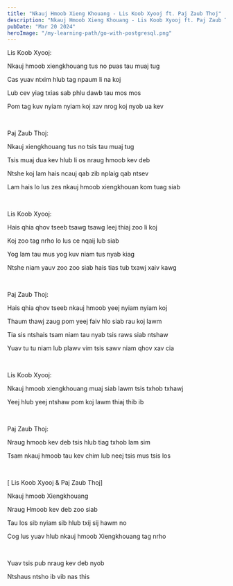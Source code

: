 ```yaml
---
title: "Nkauj Hmoob Xieng Khouang - Lis Koob Xyooj ft. Paj Zaub Thoj"
description: "Nkauj Hmoob Xieng Khouang - Lis Koob Xyooj ft. Paj Zaub Thoj"
pubDate: "Mar 20 2024"
heroImage: "/my-learning-path/go-with-postgresql.png"
---
```


Lis Koob Xyooj:

Nkauj hmoob xiengkhouang tus no puas tau muaj tug

Cas yuav ntxim hlub tag npaum li na koj

Lub cev yiag txias sab phlu dawb tau mos mos

Pom tag kuv nyiam nyiam koj xav nrog koj nyob ua kev

<br />

Paj Zaub Thoj:

Nkauj xiengkhouang tus no tsis tau muaj tug

Tsis muaj dua kev hlub li os nraug hmoob kev deb

Ntshe koj lam hais ncauj qab zib nplaig qab ntsev

Lam hais lo lus zes nkauj hmoob xiengkhouan kom tuag siab

<br />

Lis Koob Xyooj:

Hais qhia qhov tseeb tsawg tsawg leej thiaj zoo li koj

Koj zoo tag nrho lo lus ce nqaij lub siab

Yog lam tau mus yog kuv niam tus nyab kiag

Ntshe niam yauv zoo zoo siab hais tias tub txawj xaiv kawg

<br />

Paj Zaub Thoj:

Hais qhia qhov tseeb nkauj hmoob yeej nyiam nyiam koj

Thaum thawj zaug pom yeej faiv hlo siab rau koj lawm

Tia sis ntshais tsam niam tau nyab tsis raws siab ntshaw

Yuav tu tu niam lub plawv vim tsis sawv niam qhov xav cia

<br />

Lis Koob Xyooj:

Nkauj hmoob xiengkhouang muaj siab lawm tsis txhob txhawj

Yeej hlub yeej ntshaw pom koj lawm thiaj thib ib

<br />

Paj Zaub Thoj:

Nraug hmoob kev deb tsis hlub tiag txhob lam sim

Tsam nkauj hmoob tau kev chim lub neej tsis mus tsis los

<br />

[ Lis Koob Xyooj & Paj Zaub Thoj]

Nkauj hmoob Xiengkhouang

Nraug Hmoob kev deb zoo siab

Tau los sib nyiam sib hlub txij sij hawm no

Cog lus yuav hlub nkauj hmoob Xiengkhouang tag nrho

<br />

Yuav tsis pub nraug kev deb nyob

Ntshaus ntsho ib vib nas this
